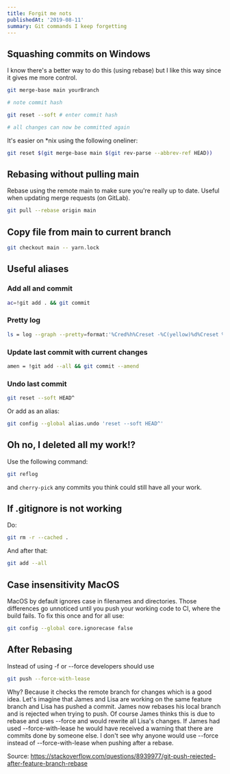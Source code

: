 ```yaml
---
title: Forgit me nots
publishedAt: '2019-08-11'
summary: Git commands I keep forgetting
---
```


## Squashing commits on Windows

I know there's a better way to do this (using rebase) but I like this way since it gives me more control.

```bash
git merge-base main yourBranch

# note commit hash

git reset --soft # enter commit hash

# all changes can now be committed again
```

It's easier on \*nix using the following oneliner:

```bash
git reset $(git merge-base main $(git rev-parse --abbrev-ref HEAD))
```

## Rebasing without pulling main

Rebase using the remote main to make sure you're really up to date. Useful when updating merge requests (on GitLab).

```bash
git pull --rebase origin main
```

## Copy file from main to current branch

```bash
git checkout main -- yarn.lock
```

## Useful aliases

### Add all and commit

```bash
ac=!git add . && git commit
```

### Pretty log

```bash
ls = log --graph --pretty=format:'%Cred%h%Creset -%C(yellow)%d%Creset %s %Cgreen(%cr) %C(bold blue)<%an>%Creset' --abbrev-commit
```

### Update last commit with current changes

```bash
amen = !git add --all && git commit --amend
```

### Undo last commit

```bash
git reset --soft HEAD^
```

Or add as an alias:

```bash
git config --global alias.undo 'reset --soft HEAD^'
```

## Oh no, I deleted all my work!?

Use the following command:

```bash
git reflog
```

and `cherry-pick` any commits you think could still have all your work.

## If .gitignore is not working

Do:

```bash
git rm -r --cached .
```

And after that:

```bash
git add --all
```

## Case insensitivity MacOS

MacOS by default ignores case in filenames and directories. Those differences go unnoticed until you push your working code to CI, where the build fails. To fix this once and for all use:

```bash
git config --global core.ignorecase false
```

## After Rebasing

Instead of using -f or --force developers should use

```bash
git push --force-with-lease
```

Why? Because it checks the remote branch for changes which is a good idea. Let's imagine that James and Lisa are working on the same feature branch and Lisa has pushed a commit. James now rebases his local branch and is rejected when trying to push. Of course James thinks this is due to rebase and uses --force and would rewrite all Lisa's changes. If James had used --force-with-lease he would have received a warning that there are commits done by someone else. I don't see why anyone would use --force instead of --force-with-lease when pushing after a rebase.

Source: https://stackoverflow.com/questions/8939977/git-push-rejected-after-feature-branch-rebase
